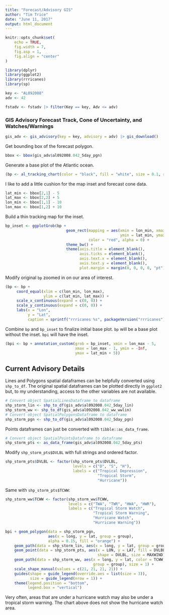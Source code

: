 ```yaml
---
title: "Forecast/Advisory GIS"
author: "Tim Trice"
date: "June 11, 2017"
output: html_document
---
```


```r
knitr::opts_chunk$set(
    echo = TRUE, 
    fig.width = 7, 
    fig.asp = 1, 
    fig.align = "center"
)
```

```r
library(dplyr)
library(ggplot2)
library(rrricanes)
library(sp)
```

```r
key <- "AL092008"
adv <- 42
```

```r
fstadv <- fstadv |> filter(Key == key, Adv <= adv)
```

### GIS Advisory Forecast Track, Cone of Uncertainty, and Watches/Warnings


```r
gis_adv <- gis_advisory(key = key, advisory = adv) |> gis_download()
```

Get bounding box of the forecast polygon.

```r
bbox <- bbox(gis_adv$al092008.042_5day_pgn)
```

Generate a base plot of the Atlantic ocean.

```r
(bp <- al_tracking_chart(color = "black", fill = "white", size = 0.1, res = 50))
```

I like to add a little cushion for the map inset and forecast cone data. 

```r
lat_min <- bbox[2,1] - 5
lat_max <- bbox[2,2] + 5
lon_min <- bbox[1,1] - 10
lon_max <- bbox[1,2] + 10
```

Build a thin tracking map for the inset.

```r
bp_inset <- ggplotGrob(bp +
                           geom_rect(mapping = aes(xmin = lon_min, xmax = lon_max,
                                                   ymin = lat_min, ymax = lat_max),
                                     color = "red", alpha = 0) +
                           theme_bw() +
                           theme(axis.title = element_blank(),
                                 axis.ticks = element_blank(),
                                 axis.text.x = element_blank(),
                                 axis.text.y = element_blank(),
                                 plot.margin = margin(0, 0, 0, 0, "pt")))
```

Modify original `bp` zoomed in on our area of interest.

```r
(bp <- bp +
     coord_equal(xlim = c(lon_min, lon_max),
                 ylim = c(lat_min, lat_max)) +
     scale_x_continuous(expand = c(0, 0)) +
     scale_y_continuous(expand = c(0, 0)) +
     labs(x = "Lon",
          y = "Lat",
          caption = sprintf("rrricanes %s", packageVersion("rrricanes"))))
```

Combine `bp` and `bp_inset` to finalize initial base plot. `bp` will be a base plot without the inset. `bpi` will have the inset.

```r
(bpi <- bp + annotation_custom(grob = bp_inset, xmin = lon_max - 5,
                               xmax = lon_max - 1, ymin = -Inf,
                               ymax = lat_min + 5))
```

## Current Advisory Details

Lines and Polygons spatial dataframes can be helpfully converted using `shp_to_df`. The original spatial dataframes can be plotted directly in `ggplot2` but, to my understanding, access to the other variables are not available.

```r
# Convert object SpatialLinesDataframe to dataframe
shp_storm_lin <- shp_to_df(gis_adv$al092008.042_5day_lin)
shp_storm_ww <- shp_to_df(gis_adv$al092008.042_ww_wwlin)
# Convert object SpatialPolygonsDataframe to dataframe
shp_storm_pgn <- shp_to_df(gis_adv$al092008.042_5day_pgn)
```

Points dataframes can just be converted with `tibble::as_data_frame`. 

```r
# Convert object SpatialPointsDataframe to dataframe
shp_storm_pts <- as_data_frame(gis_adv$al092008.042_5day_pts)
```

Modify `shp_storm_pts$DVLBL` with full strings and ordered factor.

```r
shp_storm_pts$DVLBL <- factor(shp_storm_pts$DVLBL, 
                              levels = c("D", "S", "H"), 
                              labels = c("Tropical Depression", 
                                         "Tropical Storm", 
                                         "Hurricane"))
```

Same with `shp_storm_pts$TCWW`:

```r
shp_storm_ww$TCWW <- factor(shp_storm_ww$TCWW, 
                            levels = c("TWA", "TWR", "HWA", "HWR"), 
                            labels = c("Tropical Storm Watch", 
                                       "Tropical Storm Warning", 
                                       "Hurricane Watch", 
                                       "Hurricane Warning"))
```

```r
bpi + geom_polygon(data = shp_storm_pgn, 
                   aes(x = long, y = lat, group = group),
                   alpha = 0.15, fill = "orange") + 
    geom_path(data = shp_storm_lin, aes(x = long, y = lat, group = group)) + 
    geom_point(data = shp_storm_pts, aes(x = LON, y = LAT, fill = DVLBL,
                                         shape = DVLBL, size = MAXWIND)) + 
    geom_path(data = shp_storm_ww, aes(x = long, y = lat, color = TCWW, 
                                       group = group), size = 1) + 
    scale_shape_manual(values = c(21, 21, 21, 21)) + 
    guides(shape = guide_legend(override.aes = list(size = 3)), 
           size = guide_legend(nrow = 1)) + 
    theme(legend.position = "bottom", 
          legend.box = "vertical")
```

Very often, areas that are under a hurricane watch may also be under a tropical storm warning. The chart above does not show the hurricane watch area.

